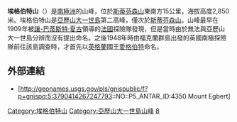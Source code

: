 {{coord|69|57|S|69|37|W|source:GNIS|display = title}}

'''埃格伯特山'''（{{lang-en|Mount Egbert}}）是[[南極洲|南極洲]]的山峰，位於[[斯蒂芬森山|斯蒂芬森山]]東南方15公里，海拔高度2,850米。埃格伯特山是[[亞歷山大一世島|亞歷山大一世島]]第二高峰，僅次於[[斯蒂芬森山|斯蒂芬森山]]。山峰最早在1909年被[[讓-巴蒂斯特·夏古|讓-巴蒂斯特·夏古]]領導的[[法國|法國]]探險隊發現，但是當時由於無法與亞歷山大一世島分辨而沒有提出命名。之後1948年時由福克蘭群島出發的英國南極探險隊前往該島調查時，才首先以[[英格蘭|英格蘭]]國王[[愛格伯特|愛格伯特]]命名。

== 外部連結 ==
* {{en}} [http://geonames.usgs.gov/pls/gnispublic/f?p=gnispq:5:3790414267247793::NO::P5_ANTAR_ID:4350 Mount Egbert]

{{DEFAULTSORT:Mount Egbert}}
[[Category:埃格伯特山|Category:埃格伯特山]]
[[Category:亞歷山大一世島山峰|Category:亞歷山大一世島山峰]]
[[Category:海拔2000公尺至2999公尺的南極洲山峰|8]]


{{AlexanderIsland-geo-stub}}